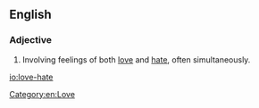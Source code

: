 ==English==
{{wikipedia|love-hate relationship}}

===Adjective===
{{en-adj|-}}

# {{context|of a relationship}} Involving feelings of both [[love]] and [[hate]], often simultaneously.

[[Category:en:Love]] 

[[io:love-hate]]